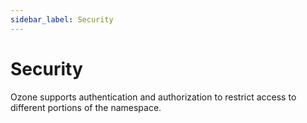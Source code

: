 ```yaml
---
sidebar_label: Security
---
```


# Security


Ozone supports authentication and authorization to restrict access to different portions of the namespace.

<DocCardList/>
